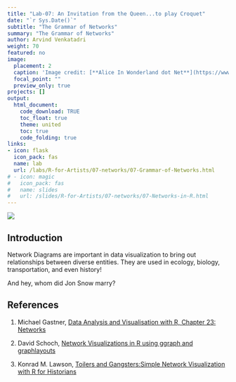 ```yaml
---
title: "Lab-07: An Invitation from the Queen...to play Croquet"
date: "`r Sys.Date()`"
subtitle: "The Grammar of Networks"
summary: "The Grammar of Networks"
author: Arvind Venkatadri
weight: 70
featured: no
image:
  placement: 2
  caption: 'Image credit: [**Alice In Wonderland dot Net**](https://www.alice-in-wonderland.net/)'
  focal_point: ""
  preview_only: true
projects: []
output: 
  html_document:
    code_download: TRUE
    toc_float: true
    theme: united
    toc: true
    code_folding: true
links:
- icon: flask
  icon_pack: fas
  name: lab
  url: /labs/R-for-Artists/07-networks/07-Grammar-of-Networks.html
# - icon: magic
#   icon_pack: fas
#   name: slides
#   url: /slides/R-for-Artists/07-networks/07-Networks-in-R.html
---
```


![](featured.jpg)


## Introduction

Network Diagrams are important in data visualization to bring out relationships between diverse entities. They are used in ecology, biology, transportation, and even history!

And hey, whom did Jon Snow marry?


## References

1. Michael Gastner, [Data Analysis and Visualisation with R, Chapter 23: Networks](https://michaelgastner.com/DAVisR2021/chap-networks.html)  

2. David Schoch, [Network Visualizations in R
using ggraph and graphlayouts](http://mr.schochastics.net/netVizR.html)  

3. Konrad M. Lawson, [Toilers and Gangsters:Simple Network Visualization with R for Historians](https://kmlawson.github.io/dh-tutorials/network.html)

